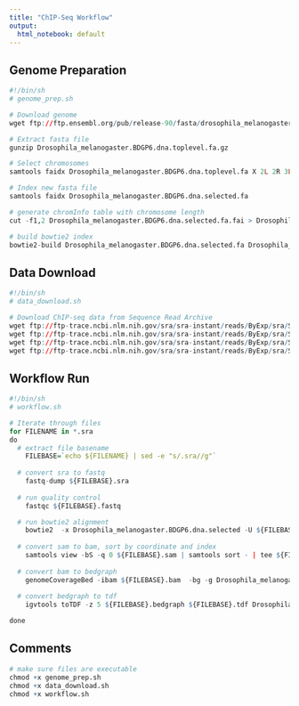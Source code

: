 ```yaml
---
title: "ChIP-Seq Workflow"
output:
  html_notebook: default
---
```


<style>
.main-container { width: 1200px; max-width:2800px;}
</style>


## Genome Preparation
```r
#!/bin/sh
# genome_prep.sh 

# Download genome
wget ftp://ftp.ensembl.org/pub/release-90/fasta/drosophila_melanogaster/dna/Drosophila_melanogaster.BDGP6.dna.toplevel.fa.gz

# Extract fasta file
gunzip Drosophila_melanogaster.BDGP6.dna.toplevel.fa.gz

# Select chromosomes
samtools faidx Drosophila_melanogaster.BDGP6.dna.toplevel.fa X 2L 2R 3L 3R > Drosophila_melanogaster.BDGP6.dna.selected.fa

# Index new fasta file
samtools faidx Drosophila_melanogaster.BDGP6.dna.selected.fa

# generate chromInfo table with chromosome length
cut -f1,2 Drosophila_melanogaster.BDGP6.dna.selected.fa.fai > Drosophila_melanogaster.BDGP6.dna.selected.chromInfo.txt

# build bowtie2 index
bowtie2-build Drosophila_melanogaster.BDGP6.dna.selected.fa Drosophila_melanogaster.BDGP6.dna.selected
```


## Data Download
```r
#!/bin/sh
# data_download.sh 

# Download ChIP-seq data from Sequence Read Archive
wget ftp://ftp-trace.ncbi.nlm.nih.gov/sra/sra-instant/reads/ByExp/sra/SRX/SRX252/SRX2520631/SRR5206750/SRR5206750.sra
wget ftp://ftp-trace.ncbi.nlm.nih.gov/sra/sra-instant/reads/ByExp/sra/SRX/SRX252/SRX2520632/SRR5206751/SRR5206751.sra
wget ftp://ftp-trace.ncbi.nlm.nih.gov/sra/sra-instant/reads/ByExp/sra/SRX/SRX252/SRX2520634/SRR5206753/SRR5206753.sra
wget ftp://ftp-trace.ncbi.nlm.nih.gov/sra/sra-instant/reads/ByExp/sra/SRX/SRX252/SRX2520635/SRR5206754/SRR5206754.sra
```


## Workflow Run
```r
#!/bin/sh
# workflow.sh

# Iterate through files
for FILENAME in *.sra
do
  # extract file basename
	FILEBASE=`echo ${FILENAME} | sed -e "s/.sra//g"`
  
  # convert sra to fastq
	fastq-dump ${FILEBASE}.sra
  
  # run quality control
	fastqc ${FILEBASE}.fastq

  # run bowtie2 alignment
	bowtie2  -x Drosophila_melanogaster.BDGP6.dna.selected -U ${FILEBASE}.fastq -p 4 -S ${FILEBASE}.sam 2> ${FILEBASE}.stats 
  
  # convert sam to bam, sort by coordinate and index
	samtools view -bS -q 0 ${FILEBASE}.sam | samtools sort - | tee ${FILEBASE}.bam | samtools index - ${FILEBASE}.bam.bai
  
  # convert bam to bedgraph
	genomeCoverageBed -ibam ${FILEBASE}.bam  -bg -g Drosophila_melanogaster.BDGP6.dna.selected.chromInfo.txt > ${FILEBASE}.bedgraph
  
  # convert bedgraph to tdf
	igvtools toTDF -z 5 ${FILEBASE}.bedgraph ${FILEBASE}.tdf Drosophila_melanogaster.BDGP6.dna.selected.fa

done
```


## Comments
```r
# make sure files are executable
chmod +x genome_prep.sh 
chmod +x data_download.sh 
chmod +x workflow.sh 
```
